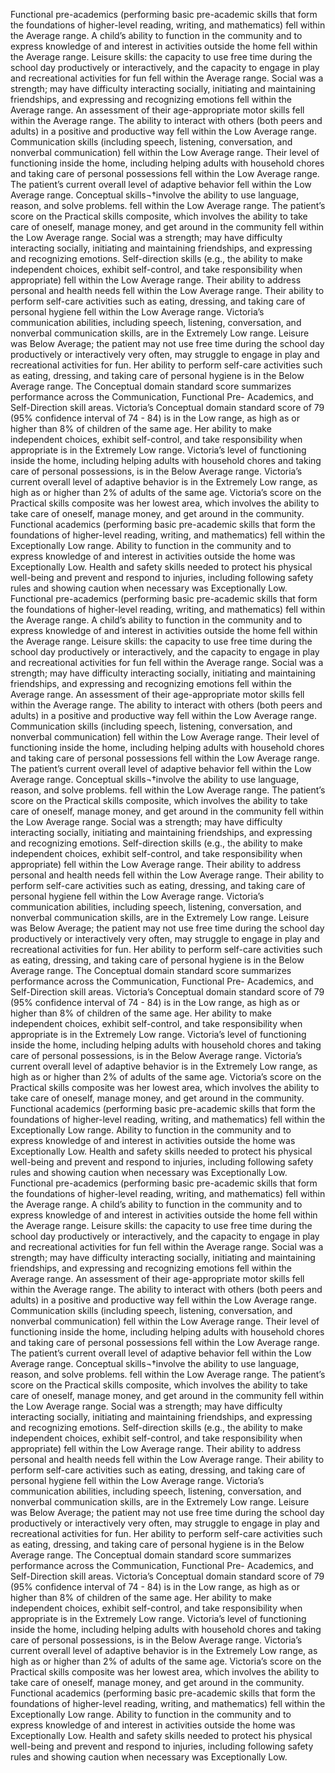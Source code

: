 <summary>



</summary>
Functional pre-academics (performing basic pre-academic skills that form the foundations of higher-level reading, writing, and mathematics) fell within the Average range.
A child's ability to function in the community and to express knowledge of and interest in activities outside the home fell within the Average range.
Leisure skills: the capacity to use free time during the school day productively or interactively, and the capacity to engage in play and recreational activities for fun fell within the Average range.
Social was a strength; may have difficulty interacting socially, initiating and maintaining friendships, and expressing and recognizing emotions fell within the Average range.
An assessment of their age-appropriate motor skills fell within the Average range.
The ability to interact with others (both peers and adults) in a positive and productive way fell within the Low Average range.
Communication skills (including speech, listening, conversation, and nonverbal communication) fell within the Low Average range.
Their level of functioning inside the home, including helping adults with household chores and taking care of personal possessions  fell within the Low Average range.
The patient's current overall level of adaptive behavior fell within the Low Average range.
Conceptual skills¬†involve the ability to use language, reason, and solve problems. fell within the Low Average range.
The patient's score on the Practical skills composite, which involves the ability to take care of oneself, manage money, and get around in the community fell within the Low Average range.
Social was a strength; may have difficulty interacting socially, initiating and maintaining friendships, and expressing and recognizing emotions.
Self-direction skills (e.g., the ability to make independent choices, exhibit self-control, and take responsibility when appropriate) fell within the Low Average range.
Their ability to address personal and health needs fell within the Low Average range.
Their ability to perform self-care activities such as eating, dressing, and taking care of personal hygiene fell within the Low Average range.
Victoria's communication abilities, including speech, listening, conversation, and nonverbal communication skills, are in the Extremely Low range.
Leisure was Below Average; the patient may not use free time during the school day productively or interactively very often, may struggle to engage in play and recreational activities for fun.
Her ability to perform self-care activities such as eating, dressing, and taking care of personal hygiene is in the Below Average range.
The Conceptual domain standard score summarizes performance across the Communication, Functional Pre- Academics, and Self-Direction skill areas. Victoria's Conceptual domain standard score of 79 (95% confidence interval of 74 - 84) is in the Low range, as high as or higher than 8% of children of the same age.
Her ability to make independent choices, exhibit self-control, and take responsibility when appropriate is in the Extremely Low range.
Victoria's level of functioning inside the home, including helping adults with household chores and taking care of personal possessions, is in the Below Average range.
Victoria's current overall level of adaptive behavior is in the Extremely Low range, as high as or higher than 2% of adults of the same age.
Victoria's score on the Practical skills composite was her lowest area, which involves the ability to take care of oneself, manage money, and get around in the community.
Functional academics (performing basic pre-academic skills that form the foundations of higher-level reading, writing, and mathematics) fell within the Exceptionally Low range.
Ability to function in the community and to express knowledge of and interest in activities outside the home was Exceptionally Low.
Health and safety skills needed to protect his physical well-being and prevent and respond to injuries, including following safety rules and showing caution when necessary was Exceptionally Low.
Functional pre-academics (performing basic pre-academic skills that form the foundations of higher-level reading, writing, and mathematics) fell within the Average range.
A child's ability to function in the community and to express knowledge of and interest in activities outside the home fell within the Average range.
Leisure skills: the capacity to use free time during the school day productively or interactively, and the capacity to engage in play and recreational activities for fun fell within the Average range.
Social was a strength; may have difficulty interacting socially, initiating and maintaining friendships, and expressing and recognizing emotions fell within the Average range.
An assessment of their age-appropriate motor skills fell within the Average range.
The ability to interact with others (both peers and adults) in a positive and productive way fell within the Low Average range.
Communication skills (including speech, listening, conversation, and nonverbal communication) fell within the Low Average range.
Their level of functioning inside the home, including helping adults with household chores and taking care of personal possessions  fell within the Low Average range.
The patient's current overall level of adaptive behavior fell within the Low Average range.
Conceptual skills¬†involve the ability to use language, reason, and solve problems. fell within the Low Average range.
The patient's score on the Practical skills composite, which involves the ability to take care of oneself, manage money, and get around in the community fell within the Low Average range.
Social was a strength; may have difficulty interacting socially, initiating and maintaining friendships, and expressing and recognizing emotions.
Self-direction skills (e.g., the ability to make independent choices, exhibit self-control, and take responsibility when appropriate) fell within the Low Average range.
Their ability to address personal and health needs fell within the Low Average range.
Their ability to perform self-care activities such as eating, dressing, and taking care of personal hygiene fell within the Low Average range.
Victoria's communication abilities, including speech, listening, conversation, and nonverbal communication skills, are in the Extremely Low range.
Leisure was Below Average; the patient may not use free time during the school day productively or interactively very often, may struggle to engage in play and recreational activities for fun.
Her ability to perform self-care activities such as eating, dressing, and taking care of personal hygiene is in the Below Average range.
The Conceptual domain standard score summarizes performance across the Communication, Functional Pre- Academics, and Self-Direction skill areas. Victoria's Conceptual domain standard score of 79 (95% confidence interval of 74 - 84) is in the Low range, as high as or higher than 8% of children of the same age.
Her ability to make independent choices, exhibit self-control, and take responsibility when appropriate is in the Extremely Low range.
Victoria's level of functioning inside the home, including helping adults with household chores and taking care of personal possessions, is in the Below Average range.
Victoria's current overall level of adaptive behavior is in the Extremely Low range, as high as or higher than 2% of adults of the same age.
Victoria's score on the Practical skills composite was her lowest area, which involves the ability to take care of oneself, manage money, and get around in the community.
Functional academics (performing basic pre-academic skills that form the foundations of higher-level reading, writing, and mathematics) fell within the Exceptionally Low range.
Ability to function in the community and to express knowledge of and interest in activities outside the home was Exceptionally Low.
Health and safety skills needed to protect his physical well-being and prevent and respond to injuries, including following safety rules and showing caution when necessary was Exceptionally Low.
Functional pre-academics (performing basic pre-academic skills that form the foundations of higher-level reading, writing, and mathematics) fell within the Average range.
A child's ability to function in the community and to express knowledge of and interest in activities outside the home fell within the Average range.
Leisure skills: the capacity to use free time during the school day productively or interactively, and the capacity to engage in play and recreational activities for fun fell within the Average range.
Social was a strength; may have difficulty interacting socially, initiating and maintaining friendships, and expressing and recognizing emotions fell within the Average range.
An assessment of their age-appropriate motor skills fell within the Average range.
The ability to interact with others (both peers and adults) in a positive and productive way fell within the Low Average range.
Communication skills (including speech, listening, conversation, and nonverbal communication) fell within the Low Average range.
Their level of functioning inside the home, including helping adults with household chores and taking care of personal possessions  fell within the Low Average range.
The patient's current overall level of adaptive behavior fell within the Low Average range.
Conceptual skills¬†involve the ability to use language, reason, and solve problems. fell within the Low Average range.
The patient's score on the Practical skills composite, which involves the ability to take care of oneself, manage money, and get around in the community fell within the Low Average range.
Social was a strength; may have difficulty interacting socially, initiating and maintaining friendships, and expressing and recognizing emotions.
Self-direction skills (e.g., the ability to make independent choices, exhibit self-control, and take responsibility when appropriate) fell within the Low Average range.
Their ability to address personal and health needs fell within the Low Average range.
Their ability to perform self-care activities such as eating, dressing, and taking care of personal hygiene fell within the Low Average range.
Victoria's communication abilities, including speech, listening, conversation, and nonverbal communication skills, are in the Extremely Low range.
Leisure was Below Average; the patient may not use free time during the school day productively or interactively very often, may struggle to engage in play and recreational activities for fun.
Her ability to perform self-care activities such as eating, dressing, and taking care of personal hygiene is in the Below Average range.
The Conceptual domain standard score summarizes performance across the Communication, Functional Pre- Academics, and Self-Direction skill areas. Victoria's Conceptual domain standard score of 79 (95% confidence interval of 74 - 84) is in the Low range, as high as or higher than 8% of children of the same age.
Her ability to make independent choices, exhibit self-control, and take responsibility when appropriate is in the Extremely Low range.
Victoria's level of functioning inside the home, including helping adults with household chores and taking care of personal possessions, is in the Below Average range.
Victoria's current overall level of adaptive behavior is in the Extremely Low range, as high as or higher than 2% of adults of the same age.
Victoria's score on the Practical skills composite was her lowest area, which involves the ability to take care of oneself, manage money, and get around in the community.
Functional academics (performing basic pre-academic skills that form the foundations of higher-level reading, writing, and mathematics) fell within the Exceptionally Low range.
Ability to function in the community and to express knowledge of and interest in activities outside the home was Exceptionally Low.
Health and safety skills needed to protect his physical well-being and prevent and respond to injuries, including following safety rules and showing caution when necessary was Exceptionally Low.

